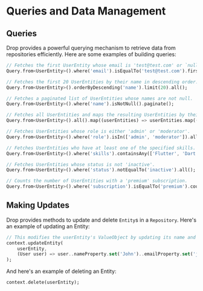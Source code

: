 # Queries and Data Management

## Queries

Drop provides a powerful querying mechanism to retrieve data from repositories efficiently. Here are some examples of building queries:

```dart
// Fetches the first UserEntity whose email is 'test@test.com' or `null` if not found.
Query.from<UserEntity>().where('email').isEqualTo('test@test.com').firstOrNull();

// Fetches the first 20 UserEntities by their name in descending order.
Query.from<UserEntity>().orderByDescending('name').limit(20).all();

// Fetches a paginated list of UserEntities whose names are not null.
Query.from<UserEntity>().where('name').isNotNull().paginate();

// Fetches all UserEntities and maps the resulting UserEntities by their name.
Query.from<UserEntity>().all().map((userEntities) => userEntities.map((userEntity) => userEntity.value.nameProperty.value).toList());

// Fetches UserEntities whose role is either 'admin' or 'moderator'.
Query.from<UserEntity>().where('role').isIn(['admin', 'moderator']).all();

// Fetches UserEntities who have at least one of the specified skills.
Query.from<UserEntity>().where('skills').containsAny(['Flutter', 'Dart', 'Firebase']).all();

// Fetches UserEntities whose status is not 'inactive'.
Query.from<UserEntity>().where('status').notEqualTo('inactive').all();

// Counts the number of UserEntities with a 'premium' subscription.
Query.from<UserEntity>().where('subscription').isEqualTo('premium').count();
```

## Making Updates

Drop provides methods to update and delete `Entity`s in a `Repository`. Here's an example of updating an Entity:

```dart
// This modifies the userEntity's ValueObject by updating its name and email property, then saves it to the repository.
context.updateEntity(
    userEntity,
    (User user) => user..nameProperty.set('John')..emailProperty.set('john@doe.com'),
);
```

And here's an example of deleting an Entity:

```dart
context.delete(userEntity);
```
